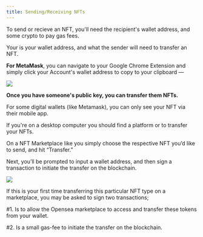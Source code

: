 ```yaml
---
title: Sending/Receiving NFTs
---
```


To send or recieve an NFT, you'll need the recipient's wallet address, and some crypto to pay gas fees.

Your <Nutshell children="public key" glossaryEntry="content/glossary/public_key.mdx" />  is your wallet address, and what the sender will need to transfer an NFT.&#x20;

**For MetaMask**, you can navigate to your Google Chrome Extension and simply click your Account's wallet address to copy to your clipboard —&#x20;

![](/assets/copy-eth-address-metamask.gif)

**Once you have someone's public key, you can transfer them NFTs.**

For some digital wallets (like Metamask), you can only see your NFT via their mobile app.

If you're on a desktop computer you should find a <Nutshell children="third-party" glossaryEntry="content/glossary/CH2-third-party-platform.mdx" /> platform or <Nutshell children="marketplace" glossaryEntry="content/glossary/nft_marketplace.mdx" /> to transfer your NFTs.

On a NFT Marketplace like <Nutshell children="Opensea," glossaryEntry="content/glossary/opensea.mdx" /> you simply choose the respective NFT you’d like to send, and hit “Transfer.”

Next, you’ll be prompted to input a wallet address, and then sign a transaction to initiate the transfer on the blockchain.

![](/assets/opensea-transfer.gif)

If this is your first time transferring this particular NFT type on a marketplace, you may be asked to sign two transactions;

\#1. Is to allow the Opensea marketplace to access and transfer these tokens from your wallet.

\#2. Is a small gas-fee to initiate the transfer on the blockchain.
